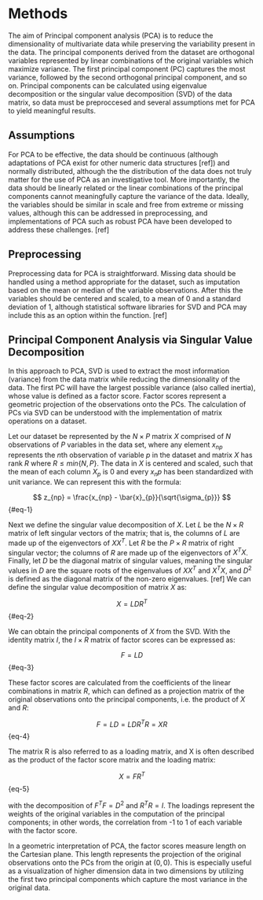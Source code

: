 # Methods {#methods}

The aim of Principal component analysis (PCA) is to reduce the dimensionality of multivariate data while preserving the variability present in the data. The principal components derived from the dataset are orthogonal variables represented by linear combinations of the original variables which maximize variance. The first principal component (PC) captures the most variance, followed by the second orthogonal principal component, and so on. Principal components can be calculated using eigenvalue decomposition or the singular value decomposition (SVD) of the data matrix, so data must be preproccesed and several assumptions met for PCA to yield meaningful results.

## Assumptions

For PCA to be effective, the data should be continuous (although adaptations of PCA exist for other numeric data structures \[ref\]) and normally distributed, although the the distribution of the data does not truly matter for the use of PCA as an investigative tool. More importantly, the data should be linearly related or the linear combinations of the principal components cannot meaningfully capture the variance of the data. Ideally, the variables should be similar in scale and free from extreme or missing values, although this can be addressed in preprocessing, and implementations of PCA such as robust PCA have been developed to address these challenges. \[ref\]

## Preprocessing

Preprocessing data for PCA is straightforward. Missing data should be handled using a method appropriate for the dataset, such as imputation based on the mean or median of the variable observations. After this the variables should be centered and scaled, to a mean of 0 and a standard deviation of 1, although statistical software libraries for SVD and PCA may include this as an option within the function. \[ref\]

## Principal Component Analysis via Singular Value Decomposition

In this approach to PCA, SVD is used to extract the most information (variance) from the data matrix while reducing the dimensionality of the data. The first PC will have the largest possible variance (also called inertia), whose value is defined as a factor score. Factor scores represent a geometric projection of the observations onto the PCs. The calculation of PCs via SVD can be understood with the implementation of matrix operations on a dataset.

Let our dataset be represented by the $N \times P$ matrix $X$ comprised of $N$ observations of $P$ variables in the data set, where any element $x_{np}$ represents the $n$th observation of variable $p$ in the dataset and matrix $X$ has rank $R$ where $R \leq min\{N, P\}$. The data in $X$ is centered and scaled, such that the mean of each column $X_p$ is 0 and every $x_np$ has been standardized with unit variance. We can represent this with the formula:

$$
z_{np} = \frac{x_{np} - \bar{x}_{p}}{\sqrt{\sigma_{p}}}
$$ {#eq-1}

Next we define the singular value decomposition of $X$. Let $L$ be the $N \times R$ matrix of left singular vectors of the matrix; that is, the columns of $L$ are made up of the eigenvectors of $XX^T$. Let $R$ be the $P \times R$ matrix of right singular vector; the columns of $R$ are made up of the eigenvectors of $X^TX$. Finally, let $D$ be the diagonal matrix of singular values, meaning the singular values in $D$ are the square roots of the eigenvalues of $XX^T$ and $X^TX$, and $D^2$ is defined as the diagonal matrix of the non-zero eigenvalues. \[ref\] We can define the singular value decomposition of matrix $X$ as:

$$
X = LD{R}^T
$$ {#eq-2}

We can obtain the principal components of $X$ from the SVD. With the identity matrix $I$, the $I \times R$ matrix of factor scores can be expressed as:

$$
F = LD
$$ {#eq-3}

These factor scores are calculated from the coefficients of the linear combinations in matrix $R$, which can defined as a projection matrix of the original observations onto the principal components, i.e. the product of $X$ and $R$:

$$
F = LD = LDR^TR = XR
$$ {eq-4}

The matrix R is also referred to as a loading matrix, and X is often described as the product of the factor score matrix and the loading matrix:

$$
X = FR^T
$$ {eq-5}

with the decomposition of $F^TF = D^2$ and $R^TR = I$. The loadings represent the weights of the original variables in the computation of the principal components; in other words, the correlation from -1 to 1 of each variable with the factor score.

In a geometric interpretation of PCA, the factor scores measure length on the Cartesian plane. This length represents the projection of the original observations onto the PCs from the origin at $(0, 0)$. This is especially useful as a visualization of higher dimension data in two dimensions by utilizing the first two principal components which capture the most variance in the original data.